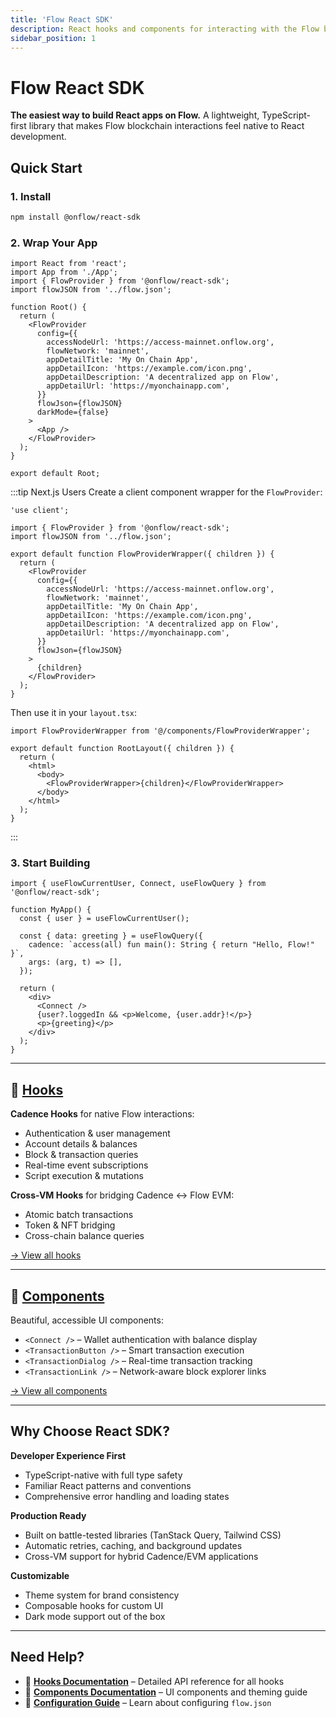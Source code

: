---
title: 'Flow React SDK'
description: React hooks and components for interacting with the Flow blockchain.
sidebar_position: 1
---


# Flow React SDK

**The easiest way to build React apps on Flow.** A lightweight, TypeScript-first library that makes Flow blockchain interactions feel native to React development.

<ReactSDKOverview />

## Quick Start

### 1. Install

```bash
npm install @onflow/react-sdk
```

### 2. Wrap Your App

```tsx
import React from 'react';
import App from './App';
import { FlowProvider } from '@onflow/react-sdk';
import flowJSON from '../flow.json';

function Root() {
  return (
    <FlowProvider
      config={{
        accessNodeUrl: 'https://access-mainnet.onflow.org',
        flowNetwork: 'mainnet',
        appDetailTitle: 'My On Chain App',
        appDetailIcon: 'https://example.com/icon.png',
        appDetailDescription: 'A decentralized app on Flow',
        appDetailUrl: 'https://myonchainapp.com',
      }}
      flowJson={flowJSON}
      darkMode={false}
    >
      <App />
    </FlowProvider>
  );
}

export default Root;
```

:::tip Next.js Users
Create a client component wrapper for the `FlowProvider`:

```tsx title="components/FlowProviderWrapper.tsx"
'use client';

import { FlowProvider } from '@onflow/react-sdk';
import flowJSON from '../flow.json';

export default function FlowProviderWrapper({ children }) {
  return (
    <FlowProvider
      config={{
        accessNodeUrl: 'https://access-mainnet.onflow.org',
        flowNetwork: 'mainnet',
        appDetailTitle: 'My On Chain App',
        appDetailIcon: 'https://example.com/icon.png',
        appDetailDescription: 'A decentralized app on Flow',
        appDetailUrl: 'https://myonchainapp.com',
      }}
      flowJson={flowJSON}
    >
      {children}
    </FlowProvider>
  );
}
```

Then use it in your `layout.tsx`:

```tsx title="app/layout.tsx"
import FlowProviderWrapper from '@/components/FlowProviderWrapper';

export default function RootLayout({ children }) {
  return (
    <html>
      <body>
        <FlowProviderWrapper>{children}</FlowProviderWrapper>
      </body>
    </html>
  );
}
```

:::

### 3. Start Building

```tsx
import { useFlowCurrentUser, Connect, useFlowQuery } from '@onflow/react-sdk';

function MyApp() {
  const { user } = useFlowCurrentUser();

  const { data: greeting } = useFlowQuery({
    cadence: `access(all) fun main(): String { return "Hello, Flow!" }`,
    args: (arg, t) => [],
  });

  return (
    <div>
      <Connect />
      {user?.loggedIn && <p>Welcome, {user.addr}!</p>}
      <p>{greeting}</p>
    </div>
  );
}
```

---

## 🎣 [Hooks](./hooks.md)

**Cadence Hooks** for native Flow interactions:

- Authentication & user management
- Account details & balances
- Block & transaction queries
- Real-time event subscriptions
- Script execution & mutations

**Cross-VM Hooks** for bridging Cadence ↔ Flow EVM:

- Atomic batch transactions
- Token & NFT bridging
- Cross-chain balance queries

[→ View all hooks](./hooks.md)

---

## 🎨 [Components](./components.md)

Beautiful, accessible UI components:

- `<Connect />` – Wallet authentication with balance display
- `<TransactionButton />` – Smart transaction execution
- `<TransactionDialog />` – Real-time transaction tracking
- `<TransactionLink />` – Network-aware block explorer links

[→ View all components](./components.md)

---

## Why Choose React SDK?

**Developer Experience First**

- TypeScript-native with full type safety
- Familiar React patterns and conventions
- Comprehensive error handling and loading states

**Production Ready**

- Built on battle-tested libraries (TanStack Query, Tailwind CSS)
- Automatic retries, caching, and background updates
- Cross-VM support for hybrid Cadence/EVM applications

**Customizable**

- Theme system for brand consistency
- Composable hooks for custom UI
- Dark mode support out of the box

---

## Need Help?

- 📖 **[Hooks Documentation](./hooks.md)** – Detailed API reference for all hooks
- 🎨 **[Components Documentation](./components.md)** – UI components and theming guide
- 🔗 **[Configuration Guide](../flow-cli/flow.json/configuration.md)** – Learn about configuring `flow.json`
